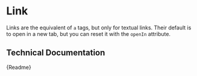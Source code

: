 

<Meta title="Components/Link" component={CmLink} />

# Link

Links are the equivalent of `a` tags, but only for textual links. Their default is to open in a new tab, but you can reset it with the `openIn` attribute.

<Preview inline>
	<CmLink label="A normal link" href="https://camunda.com" />
	<CmLink
		label="Don't click me, I open in this tab"
		href="https://www.youtube.com/watch?v=oHg5SJYRHA0"
		openIn="sameTab"
	/>
</Preview>

## Technical Documentation

<Description>{Readme}</Description>
